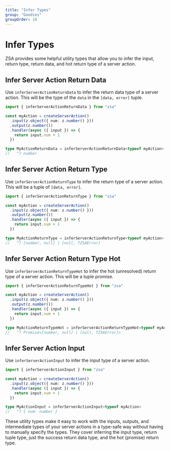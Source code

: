 ```yaml
---
title: "Infer Types"
group: "Goodies"
groupOrder: 10
---
```


# Infer Types

ZSA provides some helpful utility types that allow you to infer the input, return type, return data, and hot return type of a server action.

## Infer Server Action Return Data

Use `inferServerActionReturnData` to infer the return data type of a server action. This will be the type of the `data` in the `[data, error]` tuple.

```typescript
import { inferServerActionReturnData } from "zsa"

const myAction = createServerAction()
  .input(z.object({ num: z.number() }))
  .output(z.number())
  .handler(async ({ input }) => {
    return input.num + 1
  })

type MyActionReturnData = inferServerActionReturnData<typeof myAction>
//   ^? number
```

## Infer Server Action Return Type

Use `inferServerActionReturnType` to infer the return type of a server action. This will be a tuple of `[data, error]`.

```typescript
import { inferServerActionReturnType } from "zsa"

const myAction = createServerAction()
  .input(z.object({ num: z.number() }))
  .output(z.number())
  .handler(async ({ input }) => {
    return input.num + 1
  })

type MyActionReturnType = inferServerActionReturnType<typeof myAction>
//   ^? [number, null] | [null, TZSAError]
```

## Infer Server Action Return Type Hot

Use `inferServerActionReturnTypeHot` to infer the hot (unresolved) return type of a server action. This will be a tuple promise.

```typescript
import { inferServerActionReturnTypeHot } from "zsa" 

const myAction = createServerAction()
  .input(z.object({ num: z.number() })) 
  .output(z.number())
  .handler(async ({ input }) => {
    return input.num + 1  
  })

type MyActionReturnTypeHot = inferServerActionReturnTypeHot<typeof myAction>  
//   ^? Promise<[number, null] | [null, TZSAError]>
```

## Infer Server Action Input 

Use `inferServerActionInput` to infer the input type of a server action.

```typescript
import { inferServerActionInput } from "zsa"

const myAction = createServerAction()
  .input(z.object({ num: z.number() }))
  .handler(async ({ input }) => {
    return input.num + 1
  })  

type MyActionInput = inferServerActionInput<typeof myAction>
//   ^? { num: number }  
```

These utility types make it easy to work with the inputs, outputs, and intermediate types of your server actions in a type-safe way without having to manually specify the types. They cover inferring the input type, return tuple type, just the success return data type, and the hot (promise) return type.